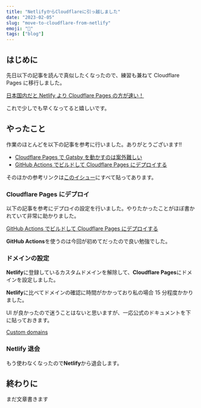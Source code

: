 ```yaml
---
title: "NetlifyからCloudflareに引っ越しました"
date: "2023-02-05"
slug: "move-to-cloudflare-from-netlify"
emoji: "🏡"
tags: ["blog"]
---
```


## はじめに

先日以下の記事を読んで真似したくなったので、練習も兼ねて Cloudflare Pages に移行しました。

[日本国内だと Netlify より Cloudflare Pages の方が速い！](https://qiita.com/akitkat/items/dcbe4fcaacc051753e2b)

これで少しでも早くなってると嬉しいです。

## やったこと

作業のほとんどを以下の記事を参考に行いました。ありがとうございます!!

- [Cloudflare Pages で Gatsby を動かすのは案外難しい](https://zenn.dev/appare45/articles/cloudflarepages-gatsby)
- [GitHub Actions でビルドして Cloudflare Pages にデプロイする](https://zenn.dev/nwtgck/articles/1fdee0e84e5808)

そのほかの参考リンクは[このイシュー](https://github.com/tunamaguro/blog/issues/26)にすべて貼ってあります。

### Cloudflare Pages にデプロイ

以下の記事を参考にデプロイの設定を行いました。やりたかったことがほぼ書かれていて非常に助かりました。

[GitHub Actions でビルドして Cloudflare Pages にデプロイする](https://zenn.dev/nwtgck/articles/1fdee0e84e5808)

**GitHub Actions**を使うのは今回が初めてだったので良い勉強でした。

### ドメインの設定

**Netlify**に登録しているカスタムドメインを解除して、**Cloudflare Pages**にドメインを設定しました。

**Netlify**に比べてドメインの確認に時間がかかっており私の場合 15 分程度かかりました。

UI が良かったので迷うことはないと思いますが、一応公式のドキュメントを下に貼っておきます。

[Custom domains](https://developers.cloudflare.com/pages/platform/custom-domains/)

### Netlify 退会

もう使わなくなったので**Netlify**から退会します。

## 終わりに

まだ文章書きます
